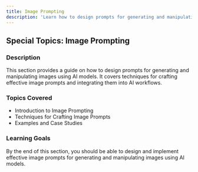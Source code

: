 ```yaml
---
title: Image Prompting
description: 'Learn how to design prompts for generating and manipulating images using AI models.'
---
```


## Special Topics: Image Prompting

### Description
This section provides a guide on how to design prompts for generating and manipulating images using AI models. It covers techniques for crafting effective image prompts and integrating them into AI workflows.

### Topics Covered
- Introduction to Image Prompting
- Techniques for Crafting Image Prompts
- Examples and Case Studies

### Learning Goals
By the end of this section, you should be able to design and implement effective image prompts for generating and manipulating images using AI models.
